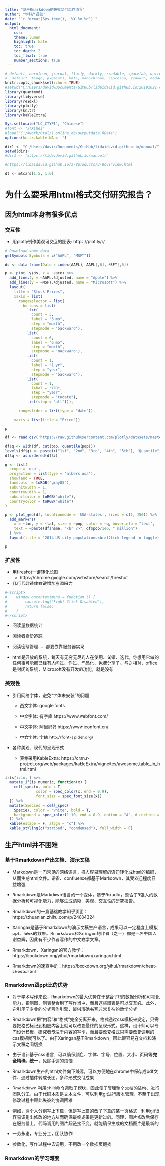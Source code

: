 ```yaml
---
title: "基于Rmarkdown的研究交付工作流程"
author: "学科产品部"
date: "`r format(Sys.time(), '%Y.%m.%d')`"
output: 
  html_document:
    css: 
    theme: lumen
    highlight: kate
    toc: true
    toc_depth: 2
    toc_float: true
    number_sections: true
---
```

<script>
$(document).ready(function(){
    $('[data-toggle="tooltip"]').tooltip(); 
});
</script>

<script>
    window.oncontextmenu = function () {
        console.log("Right Click Disabled");
        return false;
    }
</script>

```r
# default, cerulean, journal, flatly, darkly, readable, spacelab, united, cosmo, lumen, paper, sandstone, simplex, and yeti
#  default, tango, pygments, kate, monochrome, espresso, zenburn, haddock, breezedark, and textmate
knitr::opts_chunk$set(echo = TRUE)
#setwd("C:/Users/david/Documents/GitHub/lidaidavid.github.io/20191021 classes/")
library(quantmod)
library(tidyverse)
library(readxl)
library(plotly)
library(knitr)
library(kableExtra)

Sys.setlocale("LC_CTYPE", "Chinese")
#font <- "STXihei"
#load("C:/0work/0tal/1 online_db/outputdata.RData")
options(knitr.kable.NA = '')

dir1 <- "C:/Users/david/Documents/GitHub/lidaidavid.github.io/manual/"
setwd(dir1)
#dir1 <- "https://lidaidavid.github.io/manual/"

#https://lidaidavid.github.io/3-8products/3-8overview.html

dt <- mtcars[1:5, 1:6]
```

# 为什么要采用html格式交付研究报告？

## 因为html本身有很多优点{.tabset .tabset-fade .tabset-pills}

### 交互性

+ 用plotly制作美观可交互的图表: https://plot.ly/r/

```r

# Download some data
getSymbols(Symbols = c("AAPL", "MSFT"))

ds <- data.frame(Date = index(AAPL), AAPL[,6], MSFT[,6])

p <- plot_ly(ds, x = ~Date) %>%
  add_lines(y = ~AAPL.Adjusted, name = "Apple") %>%
  add_lines(y = ~MSFT.Adjusted, name = "Microsoft") %>%
  layout(
    title = "Stock Prices",
    xaxis = list(
      rangeselector = list(
        buttons = list(
          list(
            count = 3,
            label = "3 mo",
            step = "month",
            stepmode = "backward"),
          list(
            count = 6,
            label = "6 mo",
            step = "month",
            stepmode = "backward"),
          list(
            count = 1,
            label = "1 yr",
            step = "year",
            stepmode = "backward"),
          list(
            count = 1,
            label = "YTD",
            step = "year",
            stepmode = "todate"),
          list(step = "all"))),

      rangeslider = list(type = "date")),

    yaxis = list(title = "Price"))

p

df <- read.csv('https://raw.githubusercontent.com/plotly/datasets/master/2014_us_cities.csv')

df$q <- with(df, cut(pop, quantile(pop)))
levels(df$q) <- paste(c("1st", "2nd", "3rd", "4th", "5th"), "Quantile")
df$q <- as.ordered(df$q)

g <- list(
  scope = 'usa',
  projection = list(type = 'albers usa'),
  showland = TRUE,
  landcolor = toRGB("gray85"),
  subunitwidth = 1,
  countrywidth = 1,
  subunitcolor = toRGB("white"),
  countrycolor = toRGB("white")
)

p <- plot_geo(df, locationmode = 'USA-states', sizes = c(1, 250)) %>%
  add_markers(
    x = ~lon, y = ~lat, size = ~pop, color = ~q, hoverinfo = "text",
    text = ~paste(df$name, "<br />", df$pop/1e6, " million")
  ) %>%
  layout(title = '2014 US city populations<br>(Click legend to toggle)', geo = g)

p
```

### 扩展性

+ 用fireshot一键转化长图
  - https://chrome.google.com/webstore/search/fireshot

+ 几行代码锁住右键增加盗图阻力

```r
#<script>
#    window.oncontextmenu = function () {
#        console.log("Right Click Disabled");
#        return false;
#    }
#</script>
```

+ 阅读量数据统计

+ 阅读者身份追踪

+ 阅读密级管理……都要依靠服务器实现

+ html是开放的系统，每天有无穷无尽的人在使用、试错、迭代，你想用它做的任何事可能都已经有人问过、作过、产品化、免费分享了。与之相对，office是封闭的系统，Microsoft没有开发的功能，就是没有

### 美观性

+ 引用网络字体，避免“字体未安装”的问题

  * 西文字体: google fonts

  * 中文字体: 有字库 https://www.webfont.com/

  * 中文字体: 阿里妈妈 https://www.iconfont.cn/

  * 中文字体: 字蛛 http://font-spider.org/

+ 各种美观、现代的呈现形式

  * 表格采用KableExtra: https://cran.r-project.org/web/packages/kableExtra/vignettes/awesome_table_in_html.html

```r
iris[1:10, ] %>%
  mutate_if(is.numeric, function(x) {
    cell_spec(x, bold = T, 
              color = spec_color(x, end = 0.9),
              font_size = spec_font_size(x))
  }) %>%
  mutate(Species = cell_spec(
    Species, color = "white", bold = T,
    background = spec_color(1:10, end = 0.9, option = "A", direction = -1)
  )) %>%
  kable(escape = F, align = "c") %>%
  kable_styling(c("striped", "condensed"), full_width = F)
```

## 生产html并不困难{.tabset .tabset-fade .tabset-pills}

### 基于Rmarkdown产出文档、演示文稿

+ Markdown是一门常见的网络语言，把人容易理解的语句转化成html的编码，从而生成html文件。语雀、confluence都基于Markdown，其受欢迎程度日益增强

+ Rmarkdown是Markdown语言的一个变体，基于Rstudio，整合了R强大的数据分析和可视化能力，能够生成清晰、美观、交互性的研究报告。


 * Rmarkdown的一篇基础教学知乎页面：https://zhuanlan.zhihu.com/p/24884324
  

+ Xaringan是基于Rmarkdown的演示文稿生产语言，成果可以一定程度上模拟ppt、latex的效果。Rmarkdown和Xaringan的作者（之一）都是一名中国人谢益辉，因此有不少作者写作的中文教学文章。

 
 * Rmarkdown、Xaringan的官方教学：https://bookdown.org/yihui/rmarkdown/xaringan.html
  
  
 * Rmarkdown的速查手册：https://bookdown.org/yihui/rmarkdown/cheat-sheets.html

### Rmarkdown跟ppt比的优势

* 对于学术写作来说，Rmarkdown的最大优势在于整合了R的数据分析和可视化能力，把制图、制表整合到了写作当中，而且这些图表是可以交互的。此外，它引用了专业的公式写作引擎，能够精确书写非常复杂的数学公式

* Rmarkdown把“内容”和“格式”完全分离开来，格式通过css模板来规定，只需要把格式标记到相应内容上就可以改变最终的呈现形式。这样，设计师可以专门设计模板，研究者专注于内容的写作，而且要改变格式只需要改变调用的css模板就可以了。由于Xaringan基于Rmarkdown，因此很容易在文档和演示文稿之间切换

 + 由于设计基于css语言，可以确保颜色、字体、字号、位置、大小、页码等**完全精确、统一**，免除手调的烦恼

* Rmarkdown生产的html文件向下兼容，可以方便地在chrome中保存成pdf文件、通过插件转成长图，多种形式交付成果

* Rmarkdown 利用child命令调取子模块，因此便于管理整个文档的结构、进行团队分工。由于代码本质是文本文件，可以利用git进行版本管理，不至于出现修改过程中顾此失彼的协调困难

 - 例如，两个人分别写上下篇，但是写上篇的改了下篇的某一页格式，利用git很容易识别出修改的地方从而确保最终成果是更新过的。同理，图片修改后保存在服务器上，代码调用的图片超链接不变，就能确保生成的文档图片是最新的

* 一劳永逸，专业分工，团队协作

* 参数化，写作过程中去调用，不用改一个数挨页翻找

### Rmarkdown的学习难度
